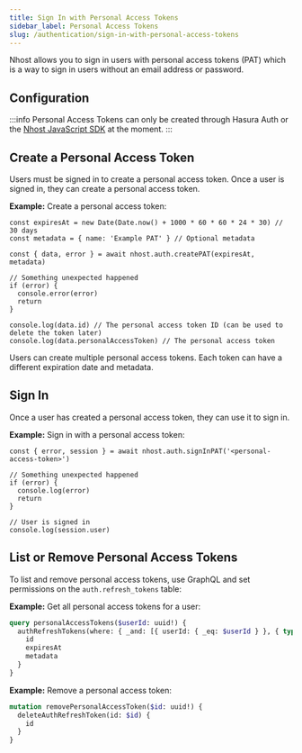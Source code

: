 ```yaml
---
title: Sign In with Personal Access Tokens
sidebar_label: Personal Access Tokens
slug: /authentication/sign-in-with-personal-access-tokens
---
```


Nhost allows you to sign in users with personal access tokens (PAT) which is a way to sign in users without an email address or password.

## Configuration

:::info
Personal Access Tokens can only be created through Hasura Auth or the [Nhost JavaScript SDK](/reference/javascript) at the moment.
:::

## Create a Personal Access Token

Users must be signed in to create a personal access token. Once a user is signed in, they can create a personal access token.

**Example:** Create a personal access token:

```tsx
const expiresAt = new Date(Date.now() + 1000 * 60 * 60 * 24 * 30) // 30 days
const metadata = { name: 'Example PAT' } // Optional metadata

const { data, error } = await nhost.auth.createPAT(expiresAt, metadata)

// Something unexpected happened
if (error) {
  console.error(error)
  return
}

console.log(data.id) // The personal access token ID (can be used to delete the token later)
console.log(data.personalAccessToken) // The personal access token
```

Users can create multiple personal access tokens. Each token can have a different expiration date and metadata.

## Sign In

Once a user has created a personal access token, they can use it to sign in.

**Example:** Sign in with a personal access token:

```tsx
const { error, session } = await nhost.auth.signInPAT('<personal-access-token>')

// Something unexpected happened
if (error) {
  console.log(error)
  return
}

// User is signed in
console.log(session.user)
```

## List or Remove Personal Access Tokens

To list and remove personal access tokens, use GraphQL and set permissions on the `auth.refresh_tokens` table:

**Example:** Get all personal access tokens for a user:

```graphql
query personalAccessTokens($userId: uuid!) {
  authRefreshTokens(where: { _and: [{ userId: { _eq: $userId } }, { type: { _eq: pat } }] }) {
    id
    expiresAt
    metadata
  }
}
```

**Example:** Remove a personal access token:

```graphql
mutation removePersonalAccessToken($id: uuid!) {
  deleteAuthRefreshToken(id: $id) {
    id
  }
}
```
